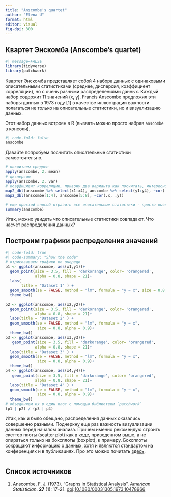 ```yaml
---
title: "Anscombe's quartet"
author: "Elena U"
format: html
editor: visual
fig-dpi: 300
---
```


## Квартет Энскомба (Anscombe's quartet)

```r
#| message=FALSE
library(tidyverse)
library(patchwork)
```

Квартет Энскомба представляет собой 4 набора данных с одинаковыми описательными статистиками (среднее, дисперсия, коэффициент корреляции), но с очень разными распределениями данных. Каждый набор содержит 11 значений (x, y). Francis Anscombe предложил эти наборы данных в 1973 году \[1\] в качестве иллюстрации важности полагаться не только на описательные статистики, но и визуализацию данных.

Этот набор данных встроен в R (вызвать можно просто набрав `anscombe` в консоли).

```r
#| code-fold: false
anscombe
```

Давайте попробуем посчитать описательные статистики самостоятельно.

```r
# посчитаем среднее
apply(anscombe, 2, mean)
# дисперсию
apply(anscombe, 2, var)
# коэффициент корреляции, привожу два варианта как посчитать, интересно, какой кажется проще
map2_dbl(anscombe %>% select(x1:x4), anscombe %>% select(y1:y4), ~cor(.x, .y))
map2_dbl(anscombe[1:4], anscombe[5:8], ~cor(.x, .y))

# еще простой способ отразить все описательные статистики - просто вызвать функцию summary
summary(anscombe)
```

Итак, можно увидеть что описательные статистики совпадают. Что насчет распределения данных?

## Построим графики распределения значений

```r
#| code-fold: true
#| code-summary: "Show the code"
# отрисовываем графики по очереди
p1 <- ggplot(anscombe, aes(x1,y1))+
  geom_point(size = 3.5, fill = 'darkorange', color= 'orangered', 
             alpha = 0.8, shape = 21)+
  labs(
       title = "Dataset 1" ) +
  geom_smooth(se = FALSE, method = "lm", formula = "y ~ x", size = 0.8, alpha = 0.9)+
  theme_bw()

p2 <- ggplot(anscombe, aes(x2,y2))+
  geom_point(size = 3.5, fill = 'darkorange', color= 'orangered', 
             alpha = 0.8, shape = 21)+
  labs(title = "Dataset 2" ) +
  geom_smooth(se = FALSE, method = "lm", formula = "y ~ x", 
              size = 0.8, alpha = 0.9)+
  theme_bw()
p3 <- ggplot(anscombe, aes(x3,y3))+
   geom_point(size = 3.5, fill = 'darkorange', color= 'orangered', 
             alpha = 0.8, shape = 21)+
  labs(title = "Dataset 3" ) +
  geom_smooth(se = FALSE, method = "lm", formula = "y ~ x", 
              size = 0.8, alpha = 0.9)+
  theme_bw()
p4 <- ggplot(anscombe, aes(x4,y4))+
   geom_point(size = 3.5, fill = 'darkorange', color= 'orangered', 
             alpha = 0.8, shape = 21)+
  labs(title = "Dataset 4" ) +
  geom_smooth(se = FALSE, method = "lm", formula = "y ~ x", 
              size = 0.8, alpha = 0.9)+
  theme_bw()
# объединяем их в один плот с помощью библиотеки `patchwork`
(p1 | p2) / (p3 | p4)

```

Итак, как и было обещано, распределения данных оказались совершенно разными. Подчеркну еще раз важность визуализации данных перед началом анализа. Причем именно рекомендую строить скеттер плоты (scatter plot) как в коде, приведенном выше, а не опираться только на боксплоты (boxplot), к примеру. Боксплоты сокращают информацию о данных, хотя и являются стандартом на конференциях и в публикациях. Про это можно почитать [здесь](https://nightingaledvs.com/ive-stopped-using-box-plots-should-you/).

```r

```

## Список источников

1.  Anscombe, F. J. (1973). "Graphs in Statistical Analysis". *American Statistician*. **27** (1): 17--21. [doi](https://en.wikipedia.org/wiki/Doi_(identifier) "Doi (identifier)"):[10.1080/00031305.1973.10478966](https://doi.org/10.1080%2F00031305.1973.10478966)
